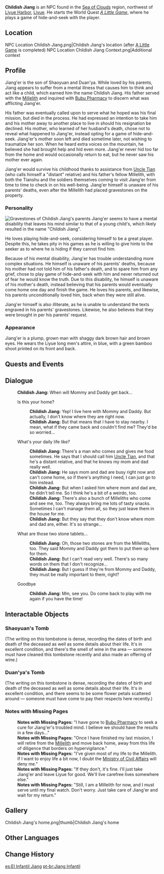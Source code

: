 {{Character Infobox
|image            = NPC Childish Jiang.png
|realname         = Jiang'er
|region           = Liyue
|type             = NPC
|father           = Shaoyuan
|fatherNote       = Deceased
|mother           = Duan'ya
|motherNote       = Deceased
}}
'''Childish Jiang''' {{Lang|zh=小姜|zh_rm=Xiǎojiāng}} is an NPC found in the [[Sea of Clouds]] region, northwest of [[Liyue Harbor]], [[Liyue]]. He starts the World Quest ''[[A Little Game]]'', where he plays a game of hide-and-seek with the player.

==Location==
<gallery>
NPC Location Childish Jiang.png|Childish Jiang's location (after [[A Little Game]] is completed)
NPC Location Childish Jiang Context.png|Additional context
</gallery>

==Profile==
Jiang'er is the son of Shaoyuan and Duan'ya. While loved by his parents, Jiang appears to suffer from a mental illness that causes him to think and act like a child, which earned him the name Childish Jiang. His father served with the [[Millelith]] and inquired with [[Bubu Pharmacy]] to discern what was afflicting Jiang'er.

His father was eventually called upon to serve what he hoped was his final mission, but died in the process. He had expressed an intention to take him and his mother away to another place to live in should his resignation be declined. His mother, who learned of her husband's death, chose not to reveal what happened to Jiang'er, instead opting for a game of hide-and-seek. Jiang'er's mother soon left and died sometime later, not wishing to traumatize her son. When he heard extra voices on the mountain, he believed she had brought help and hid even more. Jiang'er never hid too far from the home and would occasionally return to eat, but he never saw his mother ever again.

Jiang'er would survive his childhood thanks to assistance from [[Uncle Tian]] (who calls himself a "distant" relative) and his father's fellow Millelith, with both the Tianshu and the soldiers themselves coming to visit Jiang'er from time to time to check in on his well-being. Jiang'er himself is unaware of his parents' deaths, even after the Millelith had placed gravestones on the property.

===Personality===
[[File:Gravestones Childish Jiang's parents.png|thumb|Gravestones of Childish Jiang's parents]]
Jiang'er seems to have a mental disability that leaves his mind similar to that of a young child's, which likely resulted in the name "Childish Jiang".

He loves playing hide-and-seek, considering himself to be a great player. Despite this, he takes pity in his games as he is willing to give hints to the seeker as to where he is hiding if they cannot find him.

Because of his mental disability, Jiang'er has trouble understanding more complex situations. He himself is unaware of his parents' deaths, because his mother had not told him of his father's death, and to spare him from any grief, chose to play game of hide-and-seek with him and never returned out of fear he would know the truth. Due to this disability, he himself is unaware of his mother's death, instead believing that his parents would eventually come home one day and finish the game. He loves his parents, and likewise, his parents unconditionally loved him, back when they were still alive.

Jiang'er himself is also illiterate, as he is unable to understand the texts engraved in his parents' gravestones. Likewise, he also believes that they were brought in per his parents' request.

===Appearance===
Jiang'er is a plump, grown man with shaggy dark brown hair and brown eyes. He wears the Liyue long men's attire, in blue, with a green bamboo shoot printed on its front and back.

==Quests and Events==
{{Quests and Events}}

==Dialogue==
{{Dialogue start}}
:'''Childish Jiang:''' When will Mommy and Daddy get back...
:{{DIcon}} Is this your home?
::'''Childish Jiang:''' Yep! I live here with Mommy and Daddy. But actually, I don't know where they are right now.
::'''Childish Jiang:''' But that means that I have to stay nearby. I mean, what if they came back and couldn't find me? They'd be so worried...
:{{DIcon}} What's your daily life like?
::'''Childish Jiang:''' There's a man who comes and gives me food sometimes. He says that I should call him [[Uncle Tian]], and that he's a distant relative, and that he knows my mom and dad really well.
::'''Childish Jiang:''' He says mom and dad are busy right now and can't come home, so if there's anything I need, I can just go to him instead.
::'''Childish Jiang:''' But when I asked him where mom and dad are, he didn't tell me. So I think he's a bit of a weirdo, too.
::'''Childish Jiang:''' There's also a bunch of Milleliths who come and see me, too. They always bring me lots of tasty snacks. Sometimes I can't manage them all, so they just leave them in the house for me.
::'''Childish Jiang:''' But they say that they don't know where mom and dad are, either. It's so strange...
:{{DIcon}} What are those two stone tablets...
::'''Childish Jiang:''' Oh, those two stones are from the Milleliths, too. They said Mommy and Daddy got them to put them up here for them.
::'''Childish Jiang:''' But I can't read very well. There's so many words on them that I don't recognize...
::'''Childish Jiang:''' But I guess if they're from Mommy and Daddy, they must be really important to them, right?
:{{DIcon}} Goodbye
::'''Childish Jiang:''' Mm, see you. Do come back to play with me again if you have the time!
{{Dialogue end}}

==Interactable Objects==
===Shaoyuan's Tomb===
(The writing on this tombstone is dense, recording the dates of birth and death of the deceased as well as some details about their life. It's in excellent condition, and there's the smell of wine in the area &mdash; someone must have cleaned this tombstone recently and also made an offering of wine.)

===Duan'ya's Tomb===
(The writing on this tombstone is dense, recording the dates of birth and death of the deceased as well as some details about their life. It's in excellent condition, and there seems to be some flower petals scattered around &mdash; someone must have come to pay their respects here recently.)

===Notes with Missing Pages===
{{Dialogue start}}
:'''Notes with Missing Pages:''' "I have gone to [[Bubu Pharmacy]] to seek a cure for Jiang'er's troubled mind. I believe we should have the results in a few days..."
:'''Notes with Missing Pages:''' "Once I have finished my last mission, I will retire from the [[Millelith]] and move back home, away from this life of diligence that borders on hypervigilance."
:'''Notes with Missing Pages:''' "I've given most of my life to the Millelith. If I want to enjoy life a bit now, I doubt the [[Ministry of Civil Affairs]] will deny me."
:'''Notes with Missing Pages:''' "If they don't, it's fine. I'll just take Jiang'er and leave Liyue for good. We'll live carefree lives somewhere else."
:'''Notes with Missing Pages:''' "Still, I am a Millelith for now, and I must serve until my final watch. Don't worry. Just take care of Jiang'er and wait for my return."
{{Dialogue end}}

==Gallery==
<gallery>
Childish Jiang's home.png|thumb|Childish Jiang's home
</gallery>

==Other Languages==
{{Other Languages
|default_hidden = 1
|en      = Childish Jiang
|zhs     = 小姜
|zhs_rm  = Xiǎojiāng
|zht     = 小姜
|zht_rm  = Xiǎojiāng
|ja      = 小姜
|ja_rm   = Shoukyou{{Assumed}}
|ko      = 강이
|ko_rm   = Gang'i
|es      = El Infantil Jiang
|fr      = Jiang le puéril
|ru      = Малыш Цзян
|th      = Childish Jiang
|vi      = Bé Jiang
|de      = Verspielter Jiang
|id      = Childish Jiang
|pt      = Jiang Infantil
|tr      = Çocuksu Jiang
|it      = Jiang l'Infantile
}}

==Change History==
{{Change History|1.0}}

[[es:El Infantil Jiang]]
[[pt-br:Jiang Infantil]]